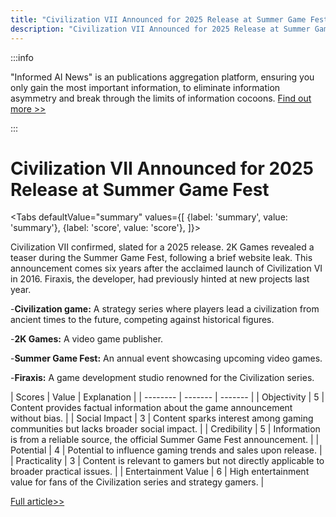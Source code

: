 ```yaml
---
title: "Civilization VII Announced for 2025 Release at Summer Game Fest"
description: "Civilization VII Announced for 2025 Release at Summer Game Fest"
---
```



:::info

"Informed AI News" is an publications aggregation platform, ensuring you only gain the most important information, to eliminate information asymmetry and break through the limits of information cocoons.  [Find out more >>](/)

:::

# Civilization VII Announced for 2025 Release at Summer Game Fest


<Tabs
	defaultValue="summary"
	values={[
	{label: 'summary', value: 'summary'},
	{label: 'score', value: 'score'},
]}>
<TabItem value="summary">


Civilization VII confirmed, slated for a 2025 release. 2K Games revealed a teaser during the Summer Game Fest, following a brief website leak. This announcement comes six years after the acclaimed launch of Civilization VI in 2016. Firaxis, the developer, had previously hinted at new projects last year.

-**Civilization game:** A strategy series where players lead a civilization from ancient times to the future, competing against historical figures.

-**2K Games:** A video game publisher.

-**Summer Game Fest:** An annual event showcasing upcoming video games.

-**Firaxis:** A game development studio renowned for the Civilization series.

</TabItem>
<TabItem value="score">
	| Scores     | Value   | Explanation |
	| -------- | ------- | ------- |
	| Objectivity  | 5    | Content provides factual information about the game announcement without bias.    |
	| Social Impact | 3     | Content sparks interest among gaming communities but lacks broader social impact.    |
	| Credibility    | 5    | Information is from a reliable source, the official Summer Game Fest announcement.    |
	| Potential    | 4    | Potential to influence gaming trends and sales upon release.    |
	| Practicality    | 3    | Content is relevant to gamers but not directly applicable to broader practical issues.    |
	| Entertainment Value    | 6    | High entertainment value for fans of the Civilization series and strategy gamers.    |
</TabItem>
</Tabs>

[Full article>>](https://www.cnet.com/tech/gaming/civilization-7-confirmed-at-summer-game-fest-watch-the-trailer-here/#ftag=CAD590a51e)
